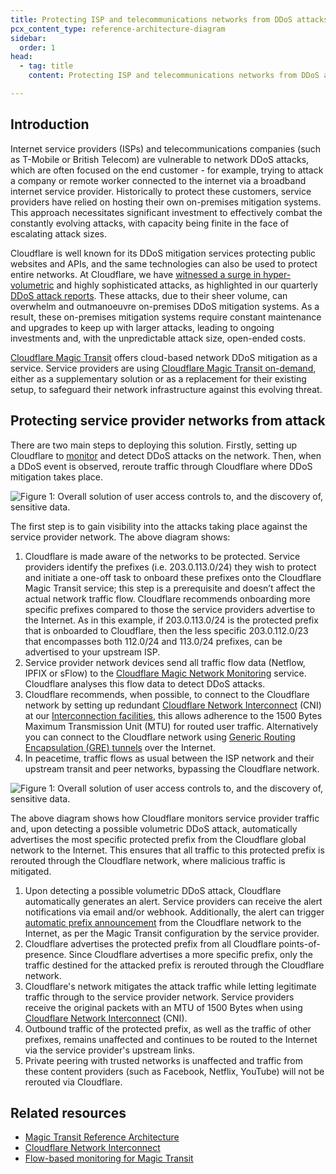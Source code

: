 ```yaml
---
title: Protecting ISP and telecommunications networks from DDoS attacks
pcx_content_type: reference-architecture-diagram
sidebar:
  order: 1
head:
  - tag: title
    content: Protecting ISP and telecommunications networks from DDoS attacks

---
```


## Introduction

Internet service providers (ISPs) and telecommunications companies (such as T-Mobile or British Telecom) are vulnerable to network DDoS attacks, which are often focused on the end customer - for example, trying to attack a company or remote worker connected to the internet via a broadband internet service provider. Historically to protect these customers, service providers have relied on hosting their own on-premises mitigation systems. This approach necessitates significant investment to effectively combat the constantly evolving attacks, with capacity being finite in the face of escalating attack sizes.

Cloudflare is well known for its DDoS mitigation services protecting public websites and APIs, and the same technologies can also be used to protect entire networks. At Cloudflare, we have [witnessed a surge in hyper-volumetric](https://blog.cloudflare.com/cloudflare-mitigates-record-breaking-71-million-request-per-second-ddos-attack) and highly sophisticated attacks, as highlighted in our quarterly [DDoS attack reports](https://radar.cloudflare.com/reports/ddos/). These attacks, due to their sheer volume, can overwhelm and outmanoeuvre on-premises DDoS mitigation systems. As a result, these on-premises mitigation systems require constant maintenance and upgrades to keep up with larger attacks, leading to ongoing investments and, with the unpredictable attack size, open-ended costs.

[Cloudflare Magic Transit](/magic-transit/) offers cloud-based network DDoS mitigation as a service. Service providers are using [Cloudflare Magic Transit on-demand](/magic-transit/on-demand/), either as a supplementary solution or as a replacement for their existing setup, to safeguard their network infrastructure against this evolving threat.

## Protecting service provider networks from attack

There are two main steps to deploying this solution. Firstly, setting up Cloudflare to [monitor](https://blog.cloudflare.com/flow-based-monitoring-for-magic-transit) and detect DDoS attacks on the network. Then, when a DDoS event is observed, reroute traffic through Cloudflare where DDoS mitigation takes place.

![Figure 1: Overall solution of user access controls to, and the discovery of, sensitive data.](~/assets/images/reference-architecture/protecting-sp-networks-from-ddos/protecting-sp-networks-from-ddos-fig1.svg)

The first step is to gain visibility into the attacks taking place against the service provider network. The above diagram shows:

1. Cloudflare is made aware of the networks to be protected. Service providers identify the prefixes (i.e. 203.0.113.0/24) they wish to protect and initiate a one-off task to onboard these prefixes onto the Cloudflare Magic Transit service; this step is a prerequisite and doesn’t affect the actual network traffic flow. Cloudflare recommends onboarding more specific prefixes compared to those the service providers advertise to the Internet. As in this example, if 203.0.113.0/24 is the protected prefix that is onboarded to Cloudflare, then the less specific 203.0.112.0/23 that encompasses both 112.0/24 and 113.0/24 prefixes, can be advertised to your upstream ISP.
2. Service provider network devices send all traffic flow data (Netflow, IPFIX or sFlow) to the [Cloudflare Magic Network Monitoring](/magic-network-monitoring/) service. Cloudflare analyses this flow data to detect DDoS attacks.
3. Cloudflare recommends, when possible, to connect to the Cloudflare network by setting up redundant [Cloudflare Network Interconnect](/network-interconnect/) (CNI) at our [Interconnection facilities](https://www.peeringdb.com/net/4224), this allows adherence to the 1500 Bytes Maximum Transmission Unit (MTU) for routed user traffic. Alternatively you can connect to the Cloudflare network using [Generic Routing Encapsulation (GRE) tunnels](/magic-transit/reference/tunnels/) over the Internet.
4. In peacetime, traffic flows as usual between the ISP network and their upstream transit and peer networks, bypassing the Cloudflare network.

![Figure 1: Overall solution of user access controls to, and the discovery of, sensitive data.](~/assets/images/reference-architecture/protecting-sp-networks-from-ddos/protecting-sp-networks-from-ddos-fig2.svg)

The above diagram shows how Cloudflare monitors service provider traffic and, upon detecting a possible volumetric DDoS attack, automatically advertises the most specific protected prefix from the Cloudflare global network to the Internet. This ensures that all traffic to this protected prefix is rerouted through the Cloudflare network, where malicious traffic is mitigated.

1. Upon detecting a possible volumetric DDoS attack, Cloudflare automatically generates an alert. Service providers can receive the alert notifications via email and/or webhook. Additionally, the alert can trigger [automatic prefix announcement](/magic-network-monitoring/magic-transit-integration/#activate-ip-auto-advertisement) from the Cloudflare network to the Internet, as per the Magic Transit configuration by the service provider.
2. Cloudflare advertises the protected prefix from all Cloudflare points-of-presence. Since Cloudflare advertises a more specific prefix, only the traffic destined for the attacked prefix is rerouted through the Cloudflare network.
3. Cloudflare's network mitigates the attack traffic while letting legitimate traffic through to the service provider network. Service providers receive the original packets with an MTU of 1500 Bytes when using [Cloudflare Network Interconnect](/network-interconnect/) (CNI).
4. Outbound traffic of the protected prefix, as well as the traffic of other prefixes, remains unaffected and continues to be routed to the Internet via the service provider's upstream links.
5. Private peering with trusted networks is unaffected and traffic from these content providers (such as Facebook, Netflix, YouTube) will not be rerouted via Cloudflare.

## Related resources

* [Magic Transit Reference Architecture](/reference-architecture/architectures/magic-transit/)
* [Cloudflare Network Interconnect](/reference-architecture/architectures/magic-transit/)
* [Flow-based monitoring for Magic Transit](https://blog.cloudflare.com/flow-based-monitoring-for-magic-transit)
